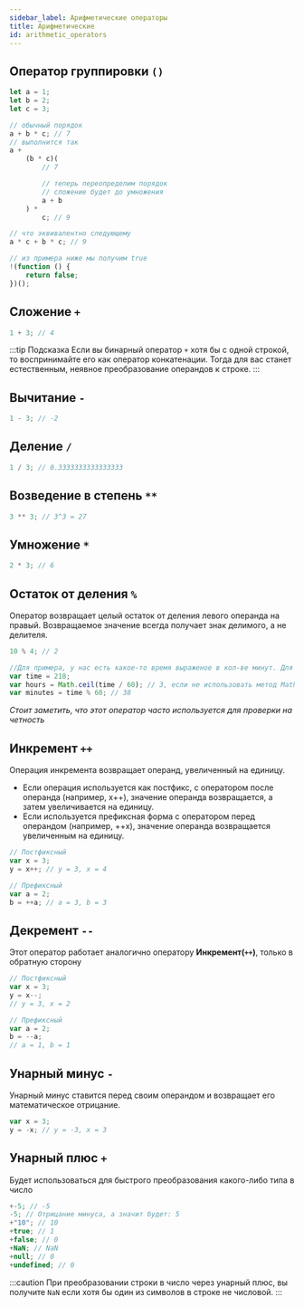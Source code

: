 ```yaml
---
sidebar_label: Арифметические операторы
title: Арифметические
id: arithmetic_operators
---
```


## Оператор группировки `()`

```jsx
let a = 1;
let b = 2;
let c = 3;

// обычный порядок
a + b * c; // 7
// выполнится так
a +
    (b * c)(
        // 7

        // теперь переопределим порядок
        // сложение будет до умножения
        a + b
    ) *
        c; // 9

// что эквивалентно следующему
a * c + b * c; // 9

// из примера ниже мы получим true
!(function () {
    return false;
})();
```

## Сложение `+`

```jsx
1 + 3; // 4
```

:::tip Подсказка
Если вы бинарный оператор `+` хотя бы с одной строкой, то воспринимайте его как оператор конкатенации. Тогда для вас станет естественным, неявное преобразование операндов к строке.
:::

## Вычитание `-`

```jsx
1 - 3; // -2
```

## Деление `/`

```jsx
1 / 3; // 0.3333333333333333
```

## Возведение в степень `**`

```jsx
3 ** 3; // 3^3 = 27
```

## Умножение `*`

```jsx
2 * 3; // 6
```

## Остаток от деления `%`

Оператор возвращает целый остаток от деления левого операнда на правый. Возвращаемое значение всегда получает знак делимого, а не делителя.

```jsx
10 % 4; // 2

//Для примера, у нас есть какое-то время выраженое в кол-ве минут. Для того чтобы перевести 218 минут в часы и минуты мы можем сделать так:
var time = 218;
var hours = Math.ceil(time / 60); // 3, если не использовать метод Math.ceil, мы получим в часах 3.6333... поэтому надо округлить десятичную дробь до целого
var minutes = time % 60; // 38
```

_Стоит заметить, что этот оператор часто используется для проверки на четность_

## Инкремент `++`

Операция инкремента возвращает операнд, увеличенный на единицу.

-   Если операция используется как постфикс, с оператором после операнда (например, x++), значение операнда возвращается, а затем увеличивается на единицу.
-   Если используется префиксная форма с оператором перед операндом (например, ++x), значение операнда возвращается увеличенным на единицу.

```jsx
// Постфиксный
var x = 3;
y = x++; // y = 3, x = 4

// Префиксный
var a = 2;
b = ++a; // a = 3, b = 3
```

## Декремент `--`

Этот оператор работает аналогично оператору **Инкремент(`++`)**, только в обратную сторону

```jsx
// Постфиксный
var x = 3;
y = x--;
// y = 3, x = 2

// Префиксный
var a = 2;
b = --a;
// a = 1, b = 1
```

## Унарный минус `-`

Унарный минус ставится перед своим операндом и возвращает его математическое отрицание.

```jsx
var x = 3;
y = -x; // y = -3, x = 3
```

## Унарный плюс `+`

Будет использоваться для быстрого преобразования какого-либо типа в число

```js
+-5; // -5
-5; // Отрицание минуса, а значит будет: 5
+"10"; // 10
+true; // 1
+false; // 0
+NaN; // NaN
+null; // 0
+undefined; // 0
```

:::caution
При преобразовании строки в число через унарный плюс, вы получите `NaN` если хотя бы один из символов в строке не числовой.
:::
